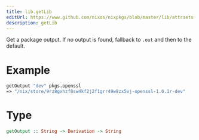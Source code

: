 ```yaml
---
title: lib.getLib
editUrl: https://www.github.com/nixos/nixpkgs/blob/master/lib/attrsets.nix#L1178C23
description: getLib
---
```



Get a package output.
If no output is found, fallback to `.out` and then to the default.

# Example

```nix
getOutput "dev" pkgs.openssl
=> "/nix/store/9rz8gxhzf8sw4kf2j2f1grr49w8zx5vj-openssl-1.0.1r-dev"
```

# Type

```haskell
getOutput :: String -> Derivation -> String
```
